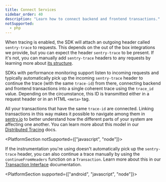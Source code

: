 ```yaml
---
title: Connect Services
sidebar_order: 40
description: "Learn how to connect backend and frontend transactions."
notSupported:
  - php
---
```


When tracing is enabled, the SDK will attach an outgoing header called `sentry-trace` to requests. This depends on the out of the box integrations we provide, but you can expect the header `sentry-trace` to be present. If it's not, you can manually add `sentry-trace` headers to any requests by learning more about [its structure](https://develop.sentry.dev/sdk/performance/#header-sentry-trace).

SDKs with performance monitoring support listen to incoming requests and typically automatically pick up the incoming `sentry-trace` header to continue the trace (with the same `trace-id`) from there, connecting backend and frontend transactions into a single coherent trace using the `trace_id` value. Depending on the circumstance, this ID is transmitted either in a request header or in an HTML `<meta>` tag.

All your transactions that have the same `trace-id` are connected. Linking transactions in this way makes it possible to navigate among them in [sentry.io](https://sentry.io) to better understand how the different parts of your system are affecting one another. You can learn more about this model in our [Distributed Tracing](/product/sentry-basics/tracing/distributed-tracing/) docs.

<PlatformSection notSupported={["javascript", "node"]}>

If the instrumentation you're using doesn't automatically pick up the `sentry-trace` header, you can also continue a trace manually by using the `continueFromHeaders` function on a `Transaction`. Learn more about this in our [Transaction Interface](https://develop.sentry.dev/sdk/performance/#new-span-and-transaction-classes) documentation.

</PlatformSection>

<PlatformSection supported={["android", "javascript", "node"]}>

<PlatformContent includePath="performance/connect-services" />

</PlatformSection>
